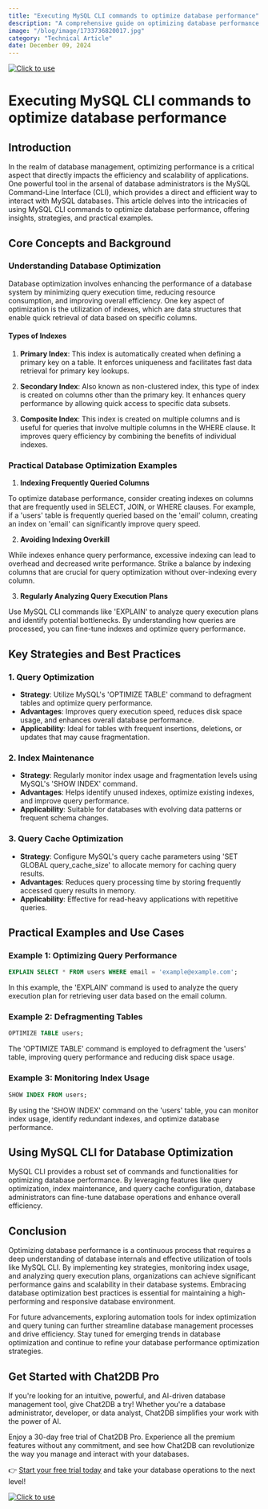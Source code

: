 ```yaml
---
title: "Executing MySQL CLI commands to optimize database performance"
description: "A comprehensive guide on optimizing database performance using MySQL CLI commands, covering key strategies, techniques, and practical examples."
image: "/blog/image/1733736820017.jpg"
category: "Technical Article"
date: December 09, 2024
---
```

[![Click to use](/image/blog/bg/chat2db1.png)](https://app.chat2db.ai/)
# Executing MySQL CLI commands to optimize database performance


<Authors date="December 09, 2024">
  <Author name="Rowan Hill" link="https://chat2db.ai" />
</Authors>

## Introduction

In the realm of database management, optimizing performance is a critical aspect that directly impacts the efficiency and scalability of applications. One powerful tool in the arsenal of database administrators is the MySQL Command-Line Interface (CLI), which provides a direct and efficient way to interact with MySQL databases. This article delves into the intricacies of using MySQL CLI commands to optimize database performance, offering insights, strategies, and practical examples.

## Core Concepts and Background

### Understanding Database Optimization

Database optimization involves enhancing the performance of a database system by minimizing query execution time, reducing resource consumption, and improving overall efficiency. One key aspect of optimization is the utilization of indexes, which are data structures that enable quick retrieval of data based on specific columns.

#### Types of Indexes

1. **Primary Index**: This index is automatically created when defining a primary key on a table. It enforces uniqueness and facilitates fast data retrieval for primary key lookups.

2. **Secondary Index**: Also known as non-clustered index, this type of index is created on columns other than the primary key. It enhances query performance by allowing quick access to specific data subsets.

3. **Composite Index**: This index is created on multiple columns and is useful for queries that involve multiple columns in the WHERE clause. It improves query efficiency by combining the benefits of individual indexes.

### Practical Database Optimization Examples

1. **Indexing Frequently Queried Columns**

To optimize database performance, consider creating indexes on columns that are frequently used in SELECT, JOIN, or WHERE clauses. For example, if a 'users' table is frequently queried based on the 'email' column, creating an index on 'email' can significantly improve query speed.

2. **Avoiding Indexing Overkill**

While indexes enhance query performance, excessive indexing can lead to overhead and decreased write performance. Strike a balance by indexing columns that are crucial for query optimization without over-indexing every column.

3. **Regularly Analyzing Query Execution Plans**

Use MySQL CLI commands like 'EXPLAIN' to analyze query execution plans and identify potential bottlenecks. By understanding how queries are processed, you can fine-tune indexes and optimize query performance.

## Key Strategies and Best Practices

### 1. Query Optimization

- **Strategy**: Utilize MySQL's 'OPTIMIZE TABLE' command to defragment tables and optimize query performance.
- **Advantages**: Improves query execution speed, reduces disk space usage, and enhances overall database performance.
- **Applicability**: Ideal for tables with frequent insertions, deletions, or updates that may cause fragmentation.

### 2. Index Maintenance

- **Strategy**: Regularly monitor index usage and fragmentation levels using MySQL's 'SHOW INDEX' command.
- **Advantages**: Helps identify unused indexes, optimize existing indexes, and improve query performance.
- **Applicability**: Suitable for databases with evolving data patterns or frequent schema changes.

### 3. Query Cache Optimization

- **Strategy**: Configure MySQL's query cache parameters using 'SET GLOBAL query_cache_size' to allocate memory for caching query results.
- **Advantages**: Reduces query processing time by storing frequently accessed query results in memory.
- **Applicability**: Effective for read-heavy applications with repetitive queries.

## Practical Examples and Use Cases

### Example 1: Optimizing Query Performance

```sql
EXPLAIN SELECT * FROM users WHERE email = 'example@example.com';
```

In this example, the 'EXPLAIN' command is used to analyze the query execution plan for retrieving user data based on the email column.

### Example 2: Defragmenting Tables

```sql
OPTIMIZE TABLE users;
```

The 'OPTIMIZE TABLE' command is employed to defragment the 'users' table, improving query performance and reducing disk space usage.

### Example 3: Monitoring Index Usage

```sql
SHOW INDEX FROM users;
```

By using the 'SHOW INDEX' command on the 'users' table, you can monitor index usage, identify redundant indexes, and optimize database performance.

## Using MySQL CLI for Database Optimization

MySQL CLI provides a robust set of commands and functionalities for optimizing database performance. By leveraging features like query optimization, index maintenance, and query cache configuration, database administrators can fine-tune database operations and enhance overall efficiency.

## Conclusion

Optimizing database performance is a continuous process that requires a deep understanding of database internals and effective utilization of tools like MySQL CLI. By implementing key strategies, monitoring index usage, and analyzing query execution plans, organizations can achieve significant performance gains and scalability in their database systems. Embracing database optimization best practices is essential for maintaining a high-performing and responsive database environment.

For future advancements, exploring automation tools for index optimization and query tuning can further streamline database management processes and drive efficiency. Stay tuned for emerging trends in database optimization and continue to refine your database performance optimization strategies.


## Get Started with Chat2DB Pro

If you're looking for an intuitive, powerful, and AI-driven database management tool, give Chat2DB a try! Whether you're a database administrator, developer, or data analyst, Chat2DB simplifies your work with the power of AI.

Enjoy a 30-day free trial of Chat2DB Pro. Experience all the premium features without any commitment, and see how Chat2DB can revolutionize the way you manage and interact with your databases.

👉 [Start your free trial today](https://app.chat2db.ai/) and take your database operations to the next level!

[![Click to use](/image/blog/bg/chat2db.jpg)](https://app.chat2db.ai/)